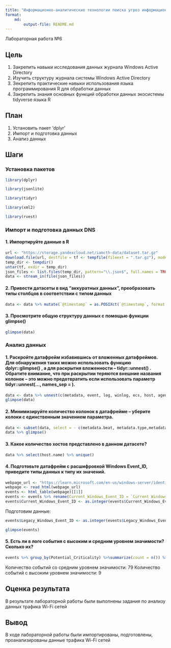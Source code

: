 ---
title: "Информационно-аналитические технологии поиска угроз информационной безопасности"
format: 
    md:
        output-file: README.md
---

Лабораторная работа №6

## Цель

1.  Закрепить навыки исследования данных журнала Windows Active Directory
2.  Изучить структуру журнала системы Windows Active Directory
3.  Зекрепить практические навыки использования языка программирования R для обработки данных
4.  Закрепить знания основных функций обработки данных экосистемы tidyverse языка R

## План

1.  Установить пакет 'dplyr'
2.  Импорт и подготовка данных
3.  Анализ данных

## Шаги

### Установка пакетов

```{r}
library(dplyr)
```

```{r}
library(jsonlite)
```

```{r}
library(tidyr)
```

```{r}
library(xml2)
```

```{r}
library(rvest)
```

### Импорт и подготовка данных DNS

#### 1. Импортируйте данные в R

```{r}
url <- "https://storage.yandexcloud.net/iamcth-data/dataset.tar.gz"
download.file(url, destfile = tf <- tempfile(fileext = ".tar.gz"), mode = "wb")
temp_dir <- tempdir()
untar(tf, exdir = temp_dir)
json_files <- list.files(temp_dir, pattern="\\.json$", full.names = TRUE, recursive = TRUE)
data <- stream_in(file(json_files))
```

#### 2. Привести датасеты в вид "аккуратных данных", преобразовать типы столбцов в соответствии с типом данных

```{r}
data <- data %>% mutate(`@timestamp` = as.POSIXct(`@timestamp`, format = "%Y-%m-%dT%H:%M:%OSZ", tz = "UTC")) %>%rename(timestamp = `@timestamp`, metadata = `@metadata`)

```

#### 3. Просмотрите общую структуру данных с помощью функции glimpse()

```{r}
glimpse(data)
```

### Анализ данных

#### 1. Раскройте датафрейм избавившись от вложенных датафреймов. Для обнаружения таких можно использовать функцию dplyr::glimpse() , а для раскрытия вложенности -- tidyr::unnest() . Обратите внимание, что при раскрытии теряются внешние названия колонок -- это можно предотвратить если использовать параметр tidyr::unnest(..., names_sep = ).

```{r}
data <- data %>% unnest(c(metadata, event, log, winlog, ecs, host, agent), names_sep = ".")
glimpse(data)
```

#### 2. Минимизируйте количество колонок в датафрейме -- уберите колоки с единственным значением параметра.

```{r}
data <- subset(data, select = - c(metadata.beat, metadata.type,metadata.version,metadata.topic,event.kind,winlog.api,agent.ephemeral_id,agent.hostname,agent.id,agent.version,agent.type))
data %>% glimpse()
```

#### 3. Какое количество хостов представлено в данном датасете?

```{r}
data %>% select(host.name) %>% unique()
```

#### 4. Подготовьте датафрейм с расшифровкой Windows Event_ID, приведите типы данных к типу их значений.

```{r}
webpage_url <- "https://learn.microsoft.com/en-us/windows-server/identity/ad-ds/plan/appendix-l--events-to-monitor"
webpage <- read_html(webpage_url)
events <- html_table(webpage)[[1]]
events <- events %>% rename(Current_Windows_Event_ID = `Current Windows Event ID`, Legacy_Windows_Event_ID = `Legacy Windows Event ID`, Potential_Criticality = `Potential Criticality`, Event_Summary = `Event Summary`)
events$Current_Windows_Event_ID <- as.integer(events$Current_Windows_Event_ID)
```

Подготовим данные:

```{r}
events$Legacy_Windows_Event_ID <- as.integer(events$Legacy_Windows_Event_ID)

glimpse(events)
```

#### 5. Есть ли в логе события с высоким и средним уровнем значимости? Сколько их?

```{r}
events %>% group_by(Potential_Criticality) %>%summarize(count = n()) %>%arrange(desc(count))
```

Количество событий со средним уровнем значимости: 79 Количество событий с высоким уровнем значимости: 9

## Оценка результата

В результате лабораторной работы были выполнены задания по анализу данных трафика Wi-Fi сетей

## Вывод

В ходе лабораторной работы были импортированы, подготовлены, проанализированы данные трафика Wi-Fi сетей
